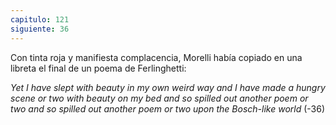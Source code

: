 ```yaml
---
capitulo: 121
siguiente: 36
---
```


Con tinta roja y manifiesta complacencia, Morelli había copiado en una libreta
el final de un poema de Ferlinghetti:

_Yet I have slept with beauty in my own weird way and I have made a hungry scene or two with beauty on my bed and so spilled out another poem or two and so spilled out another poem or two upon the Bosch-like world_
(-36)
